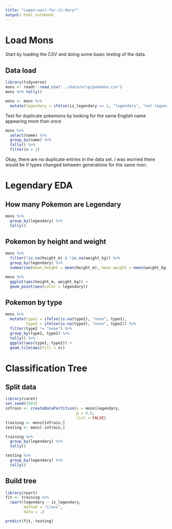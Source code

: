 ```yaml
---
title: "Legen-wait-for-it-dary!"
output: html_notebook
---
```


# Load Mons

Start by loading the CSV and doing some basic testing of the data.

## Data load
```r
library(tidyverse)
mons <- readr::read_csv('../data/orig/pokemon.csv')
mons %>% tally()
```

```r
mons <- mons %>%
  mutate(legendary = ifelse(is_legendary == 1, "legendary", "not legendary"))
```

Test for duplicate pokemons by looking for the same English name appearing more than once
```r
mons %>%
  select(name) %>%
  group_by(name) %>%
  tally() %>%
  filter(n > 1)
```
Okay, there are no duplicate entries in the data set.  I was worried there would be if types changed between generations for the same mon.

# Legendary EDA

## How many Pokemon are Legendary

```r
mons %>%
  group_by(legendary) %>%
  tally()
```

## Pokemon by height and weight

```r

mons %>%
  filter(!is.na(height_m) & !is.na(weight_kg)) %>%
  group_by(legendary) %>%
  summarise(mean_height = mean(height_m), mean_weight = mean(weight_kg))

mons %>%
  ggplot(aes(height_m, weight_kg)) +
  geom_point(aes(color = legendary))
```

## Pokemon by type
```r
mons %>%
  mutate(type1 = ifelse(is.na(type1), "none", type1),
         type2 = ifelse(is.na(type2), "none", type2)) %>%
  filter(type2 != "none") %>%
  group_by(type1, type2) %>%
  tally() %>%
  ggplot(aes(type1, type2)) +
  geom_tile(aes(fill = n))
```


# Classification Tree
## Split data
```r
library(caret)
set.seed(1501)
inTrain <- createDataPartition(y = mons$legendary,
                               p = 0.6,
                               list = FALSE)
training <- mons[inTrain,]
testing <- mons[-inTrain,]

training %>% 
  group_by(legendary) %>%
  tally()

testing %>% 
  group_by(legendary) %>%
  tally()
```


## Build tree
```r
library(rpart)
fit <- training %>%
  rpart(legendary ~ is_legendary,
        method = "class",
        data = .)
```

```r
predict(fit, testing)
```

